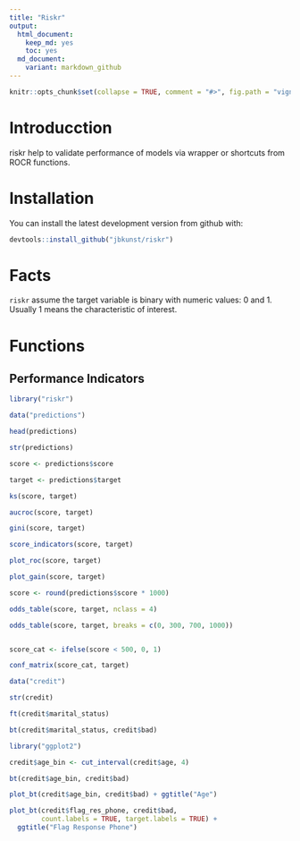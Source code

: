 ```yaml
---
title: "Riskr"
output:
  html_document:
    keep_md: yes
    toc: yes
  md_document:
    variant: markdown_github
---
```

<!-- README.md is generated from README.Rmd. Please edit that file -->

```r
knitr::opts_chunk$set(collapse = TRUE, comment = "#>", fig.path = "vignettes/figures/")
```

# Introducction

riskr help to validate performance of models via wrapper or shortcuts from ROCR functions.

# Installation

You can install the latest development version from github with:

```r
devtools::install_github("jbkunst/riskr")
```

# Facts

`riskr` assume the target variable is binary with numeric values: 0 and 1. Usually 1 means the characteristic of interest.

# Functions

## Performance Indicators

```r
library("riskr")

data("predictions")

head(predictions)

str(predictions)

score <- predictions$score

target <- predictions$target

ks(score, target)

aucroc(score, target)

gini(score, target)

score_indicators(score, target)

plot_roc(score, target)

plot_gain(score, target)

score <- round(predictions$score * 1000)

odds_table(score, target, nclass = 4)

odds_table(score, target, breaks = c(0, 300, 700, 1000))


score_cat <- ifelse(score < 500, 0, 1)

conf_matrix(score_cat, target)

data("credit")

str(credit)

ft(credit$marital_status)

bt(credit$marital_status, credit$bad)

library("ggplot2")

credit$age_bin <- cut_interval(credit$age, 4)

bt(credit$age_bin, credit$bad)

plot_bt(credit$age_bin, credit$bad) + ggtitle("Age")

plot_bt(credit$flag_res_phone, credit$bad,
        count.labels = TRUE, target.labels = TRUE) +
  ggtitle("Flag Response Phone")
```

